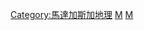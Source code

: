 {{Commonscat|Islands of Madagascar}}

[[Category:馬達加斯加地理|Category:馬達加斯加地理]]
[[Category:各國島嶼|M]]
[[Category:非洲島嶼|M]]